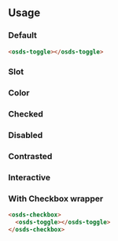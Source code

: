 
<GenericStyle />

## Usage

### Default
<osds-toggle></osds-toggle>

```html
<osds-toggle></osds-toggle>
```

### Slot
<Slot />

### Color
<ColorProperty />

### Checked
<CheckedProperty />

### Disabled
<DisabledProperty />

### Contrasted
<ContrastedProperty />

### Interactive
<InteractiveProperty />

### With Checkbox wrapper
<osds-checkbox>
  <osds-toggle></osds-toggle>
</osds-checkbox>

```html
<osds-checkbox>
  <osds-toggle></osds-toggle>
</osds-checkbox>
```

